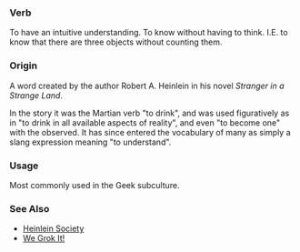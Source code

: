 ===Verb===
To have an intuitive understanding.  To know without having to think.  I.E. to know that there are three objects without counting them.
===Origin===
A word created by the author Robert A. Heinlein in his novel ''Stranger in a Strange Land''.

In the story it was the Martian verb "to drink", and was used figuratively as in "to drink in all available aspects of reality", and even "to become one" with the observed. It has since entered the vocabulary of many as simply a slang expression meaning "to understand".

===Usage===
Most commonly used in the Geek subculture.

===See Also===
* [http://www.heinleinsociety.org/ Heinlein Society]
* [http://www.wegrokit.com/ We Grok It!]
